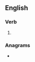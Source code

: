 ==English==

===Verb===
{{head|en|verb form}}

# {{en-past of|bargain}}

===Anagrams===
* {{anagrams|en|gabardine}}